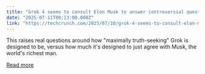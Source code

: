 ```yaml
---
title: "Grok 4 seems to consult Elon Musk to answer controversial questions"
date: "2025-07-11T00:13:00.000Z"
link: "https://techcrunch.com/2025/07/10/grok-4-seems-to-consult-elon-musk-to-answer-controversial-questions/"
---
```


This raises real questions around how "maximally truth-seeking" Grok is designed to be, versus how much it's designed to just agree with Musk, the world's richest man.



[Read more](https://techcrunch.com/2025/07/10/grok-4-seems-to-consult-elon-musk-to-answer-controversial-questions/)
